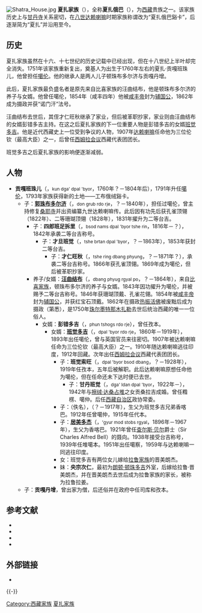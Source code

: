 [[File:Shatra_House.jpg|thumb]]
'''夏扎家族'''（{{bo|z=བཤད་སྒྲ་|w=bshad sgra|t=Shédra}}），全称'''夏扎俄巴'''（{{bo|z=བཤད་སྒྲ་འོག་པ་|w=bshad sgra 'og pa|t=Shédra Okpa}}），为[[西藏|西藏]]贵族之一。该家族历史上与[[甘丹寺|甘丹寺]]关系密切，在[[第八世达赖喇嘛·强白嘉措|八世达赖喇嘛]]时期家族称谓改为“夏扎俄巴谿卡”，后逐渐简为“夏扎”并沿用至今。

== 历史 ==
夏扎家族虽然在十六、十七世纪的历史记载中已经出现，但在十八世纪上半叶却完全消失。1751年该家族重新复出，奠基人为出生于1760年左右的夏扎·贡嘎班珠儿，他曾担任[[噶伦|噶伦]]。他的继承人是两人儿子顿珠布多尔济与贡嘎丹增。

此后，夏扎家族最负盛名者是原先来自比喜家族的汪曲结布，他是顿珠布多尔济的养子与女婿。他曾任噶伦，1854年（咸丰四年）他被[[咸丰帝|咸丰帝]]封为[[辅国公|辅国公]]，1862年成为摄政并获“诺门汗”法号。

汪曲结布去世后，其侄才仁旺秋继承了家业，但后被革职抄家，家业则由汪曲结布的女婿彭错多吉主持。在这之后夏扎家族的下一位重要人物是彭错多吉的女婿[[班觉多吉|班觉多吉]]。他是近代西藏史上一位受到争议的人物，1907年[[十三世达赖喇嘛|达赖喇嘛]]任命他为三位伦钦（最高大臣）之一，后曾任[[西姆拉会议|西姆拉会议]]西藏代表团团长。

班觉多吉之后夏扎家族的影响便逐渐减弱。

== 人物 ==
* '''贡嘎班珠儿'''（{{藏|ཀུན་དགའ་དཔལ་འབྱོར་}}，<small>kun dga' dpal 'byor</small>，1760年？－1804年后），1791年升任[[噶伦|噶伦]]，1793年家族获得新的土地——工布俄绒谿卡。
** 子：'''[[夏扎·顿珠多吉|郭珠布多尔济]]'''（{{藏|དོན་གྲུབ་རྡོ་རྗེ་}}，<small>don grub rdo rje</small>，？－1840年），担任过噶伦，曾主持修复[[桑耶寺|桑耶寺]]并出资编纂九世达赖喇嘛传。此后因有功先后获孔雀顶翎（1822年）、二等珊瑚顶翎（1828年），1831年擢升为二等台吉。
*** 子：'''四郎班足拆里'''（{{藏|བསོད་ནམས་དཔལ་འབྱོར་ཚེ་རིན་}}，<small>bsod nams dpal 'byor tshe rin</small>，1816年－？），1842年承袭二等台吉称号。
**** 子：'''才旦班觉'''（{{藏|ཚེ་བརྟན་དཔལ་འབྱོར་}}，<small>tshe brtan dpal 'byor</small>，？－1863年），1853年获封二等台吉。
***** 子：'''才仁旺秋'''（{{藏|ཚེ་རིང་དབང་ཕྱུང་}}，<small>tshe ring dbang phyung</small>，？－1871年？），承袭二等台吉称号。1866年获孔雀顶翎。1869年成为噶伦，但后被革职抄家。
*** 养子/女婿：'''[[夏扎·旺曲杰布|汪曲结布]]'''（{{藏|དབང་ཕྱུག་རྒྱལ་པོ་}}，<small>dbang phyug rgyal po</small>，？－1864年），来自[[比喜家族|比喜家族]]，顿珠布多尔济的养子与女婿。1843年因功擢升为噶伦，并被赐予二等台吉称号。1846年获珊瑚顶戴、孔雀花翎。1854年被[[咸丰帝|咸丰帝]]封为[[辅国公|辅国公]]，并获红宝石顶戴。1862年在摄政[[热振活佛|热振活佛]]被废黜后成为摄政（第悉），是1750年[[珠尔墨特那木扎勒|珠尔墨特那木扎勒]]去世后统治西藏的唯一一位俗人。
**** 女婿：'''彭错多吉'''（{{藏|ཕུན་ཚོགས་རྡོ་རྗེ་}}，<small>phun tshogs rdo rje</small>），曾任孜本。
***** 女婿：'''[[夏扎·班觉多吉|班觉多吉]]'''（{{藏|དཔལ་འབྱོར་རྡོ་རྗེ་}}，<small>dpal 'byor rdo rje</small>，1860年－1919年），1893年出任噶伦，曾与英国官员来往密切。1907年被达赖喇嘛任命为三位伦钦（最高大臣）之一。1910年随达赖喇嘛逃往印度，1912年回藏。次年出任[[西姆拉会议|西姆拉会议]]西藏代表团团长。
****** 子：'''班觉索旺'''（{{藏|དཔལ་འབྱོར་བསོད་དབང་}}，<small>dpal 'byor bsod dbang</small>，？－1928年），1919年任孜本，五年后被解职。此后达赖喇嘛原想任命他为噶伦，但在任命还未下达时便已去世。
******* 子：'''甘丹班觉'''（{{藏|དགའ་ལྡན་དཔལ་འབྱོར་}}，<small>dga' ldan dpal 'byor</small>，1922年－），1942年与[[擦绒·达桑占堆|擦绒·达桑占堆]]之女贡桑拉吉成婚。曾任糌楞、噶仲。后任[[西藏自治区|西藏自治区]]政协常委。
****** 子：（佚名），（？－1917年），生父为班觉多吉兄弟香喀巴。1912年任曾噶仲，1915年任代本。
****** 子：'''[[夏苏·久美多吉|居美多杰]]'''（{{藏|འགྱུར་མོད་སྟོབས་རྒྱལ་}}，<small>'gyur mod stobs rgyal</small>，1896年－1967年），生父为香喀巴。1921年曾任[[查尔斯·贝尔|查尔斯·贝尔]]爵士（Sir Charles Alfred Bell）的聂向。1938年接受台吉称号，1939年任堆噶本。1951年出任噶察，1959年与达赖喇嘛一同逃往印度。
****** 女：班觉多吉有两位女儿嫁给[[拉鲁家族|拉鲁家族]]的晋美朗杰。
****** 妹：'''央宗次仁'''，最初为[[朗顿家族|朗顿·顿珠多吉]]外室，后嫁给拉鲁·晋美朗杰，并在晋美朗杰去世后成为拉鲁家族的家长，被称为拉鲁拉姜。 
** 子：'''贡嘎丹增'''，曾出家为僧，后还俗并在政府中任司库和孜本。

== 参考文献 ==
{{Reflist}}
{{refbegin}}
* {{cite book |title = 1728－1959 西藏的贵族和政府 |author=毕达克 |translator = 沈卫荣、宋黎明 |publisher=中国藏学出版社|year=2008}}
* {{cite journal |title=夏扎家史 |author=次仁央宗 |journal=西藏人文地理 |year=2007 |issue=3 }}
* {{cite web |url=http://epaper.chinatibetnews.com/xzsb/html/2011-09/13/content_295331.htm |title=夏扎：一个显赫家族与其豪府 |author=沈未兰 |work=西藏商报 |date=2011-09-13 |access-date=2011-11-21 |archive-url=https://web.archive.org/web/20160304185507/http://epaper.chinatibetnews.com/xzsb/html/2011-09/13/content_295331.htm |archive-date=2016-03-04 |dead-url=yes }}
* {{cite book |title=藏族妇女口述史 |author=杨恩洪 |publisher=中国藏学出版社 |year=2006 }}
{{refend}}

== 外部链接 ==
* {{Commons category-inline|Shatra family}}

{{-}}
{{西藏贵族}}

[[Category:西藏家族|Category:西藏家族]]
[[Category:夏扎家族|]]
